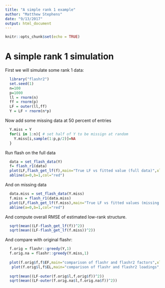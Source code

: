 ```yaml
---
title: "A simple rank 1 example"
author: "Matthew Stephens"
date: "9/13/2017"
output: html_document
---
```


```r
knitr::opts_chunk$set(echo = TRUE)
```

# A simple rank 1 simulation

First we will simulate some rank 1 data:

```r
  library("flashr2")
  set.seed(1)
  n=100
  p=1000
  ll = rnorm(n)
  ff = rnorm(p)
  LF = outer(ll,ff)
  Y = LF + rnorm(n*p)
```

Now add some missing data at 50 percent of entries

```r
  Y.miss = Y
  for(i in 1:n){ # set half of Y to be missign at random
    Y.miss[i,sample(1:p,p/2)]=NA
  }
```

Run flash on the full data
```r
  data = set_flash_data(Y)
  f= flash_r1(data)
  plot(LF,flash_get_lf(f),main="True LF vs fitted value (full data)",xlab="true LF",ylab="fitted LF")
  abline(a=0,b=1,col="red")
```

And on missing data
```r
  data.miss = set_flash_data(Y.miss)
  f.miss = flash_r1(data.miss)
  plot(LF,flash_get_lf(f.miss),main="True LF vs fitted values (missing data)",xlab="true LF",ylab="fitted LF")
  abline(a=0,b=1,col="red")
```

And compute overall RMSE of estimated low-rank structure.
```r
  sqrt(mean((LF-flash_get_lf(f))^2))
  sqrt(mean((LF-flash_get_lf(f.miss))^2))
```

And compare with original flashr:
```r
  f.orig = flashr::greedy(Y,1)
  f.orig.na = flashr::greedy(Y.miss,1)
  
  plot(f.orig$f,f$EF,main="comparison of flashr and flashr2 factors",xlab="flashr",ylab="flashr2")
   plot(f.orig$l,f$EL,main="comparison of flashr and flashr2 loadings",xlab="flashr",ylab="flashr2")
  
  sqrt(mean((LF-outer(f.orig$l,f.orig$f))^2))
  sqrt(mean((LF-outer(f.orig.na$l,f.orig.na$f))^2))

```



